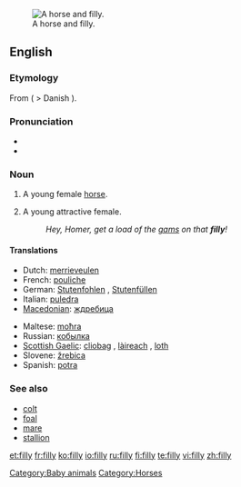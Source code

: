 [[Image:Horse And Filly.jpg|thumb|right|A horse and filly.]]
==English==

===Etymology===
From {{etyl|non}} {{term|fylja||filly}} ( > Danish {{term|føl}}).

===Pronunciation===
* {{audio|en-us-filly.ogg|Audio (US)}}
* {{rhymes|ɪli}}

===Noun===
{{en-noun|fillies}}

# A young female [[horse]].
# {{dated}} A young attractive female.
#: ''Hey, Homer, get a load of the [[gams]] on that '''filly'''!''

====Translations====
{{trans-top|young female horse}}
* Dutch: [[merrieveulen]] {{n}}
* French: [[pouliche]] {{f}}
* German: [[Stutenfohlen]] {{n}}, [[Stutenfüllen]] {{n}}
* Italian: [[puledra]] {{f}}
* [[Macedonian]]: [[ждребица]] {{f}}
{{trans-mid}}
* Maltese: [[moħra]] {{f}}
* Russian: [[кобылка]] {{f}}
* [[Scottish Gaelic]]: [[cliobag]] {{f}}, [[làireach]] {{f}}, [[loth]] {{f}}
* Slovene: [[žrebica]] {{f}}
* Spanish: [[potra]] {{f}}
{{trans-bottom}}

===See also===
* [[colt]]
* [[foal]]
* [[mare]]
* [[stallion]]

[[Category:Baby animals]]
[[Category:Horses]]

[[et:filly]]
[[fr:filly]]
[[ko:filly]]
[[io:filly]]
[[ru:filly]]
[[fi:filly]]
[[te:filly]]
[[vi:filly]]
[[zh:filly]]